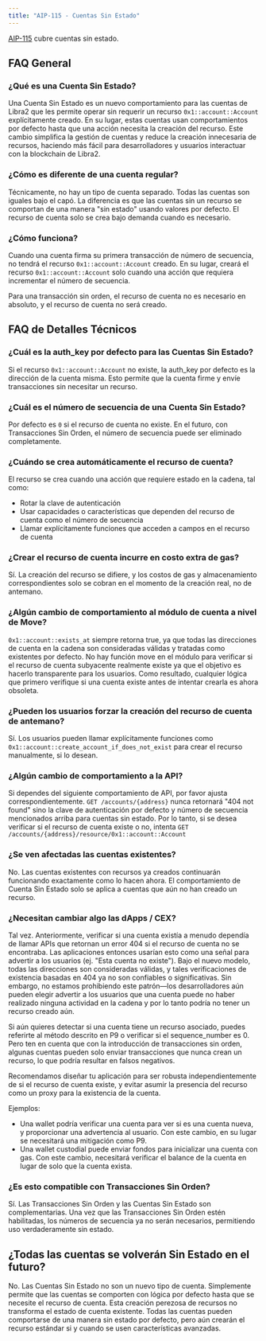 ```yaml
---
title: "AIP-115 - Cuentas Sin Estado"
---
```


[AIP-115](https://github.com/libra2-foundation/AIPs/blob/main/aips/aip-115.md) cubre
cuentas sin estado.

## FAQ General

### ¿Qué es una Cuenta Sin Estado?

Una Cuenta Sin Estado es un nuevo comportamiento para las cuentas de Libra2 que les permite
operar sin requerir un recurso `0x1::account::Account` explícitamente creado.
En su lugar, estas cuentas usan comportamientos por defecto hasta que una acción
necesita la creación del recurso. Este cambio simplifica la gestión de cuentas y reduce
la creación innecesaria de recursos, haciendo más fácil para desarrolladores y usuarios
interactuar con la blockchain de Libra2.

### ¿Cómo es diferente de una cuenta regular?

Técnicamente, no hay un tipo de cuenta separado. Todas las cuentas son iguales bajo
el capó. La diferencia es que las cuentas sin un recurso se comportan de una
manera "sin estado" usando valores por defecto. El recurso de cuenta solo se crea
bajo demanda cuando es necesario.

### ¿Cómo funciona?

Cuando una cuenta firma su primera transacción de número de secuencia, no
tendrá el recurso `0x1::account::Account` creado. En su lugar, creará el
recurso `0x1::account::Account` solo cuando una acción que requiera
incrementar el número de secuencia.

Para una transacción sin orden, el recurso de cuenta no es necesario en absoluto, y el
recurso de cuenta no será creado.

## FAQ de Detalles Técnicos

### ¿Cuál es la auth\_key por defecto para las Cuentas Sin Estado?

Si el recurso `0x1::account::Account` no existe, la auth\_key por defecto es
la dirección de la cuenta misma. Esto permite que la cuenta firme y envíe
transacciones sin necesitar un recurso.

### ¿Cuál es el número de secuencia de una Cuenta Sin Estado?

Por defecto es `0` si el recurso de cuenta no existe. En el futuro, con
Transacciones Sin Orden, el número de secuencia puede ser eliminado completamente.

### ¿Cuándo se crea automáticamente el recurso de cuenta?

El recurso se crea cuando una acción que requiere estado en la cadena, tal como:

- Rotar la clave de autenticación
- Usar capacidades o características que dependen del recurso de cuenta como el número de secuencia
- Llamar explícitamente funciones que acceden a campos en el recurso de cuenta

### ¿Crear el recurso de cuenta incurre en costo extra de gas?

Sí. La creación del recurso se difiere, y los costos de gas y almacenamiento correspondientes
solo se cobran en el momento de la creación real, no de antemano.

### ¿Algún cambio de comportamiento al módulo de cuenta a nivel de Move?

`0x1::account::exists_at` siempre retorna true, ya que todas las direcciones de cuenta en la cadena
son consideradas válidas y tratadas como existentes por defecto. No hay función move
en el módulo para verificar si el recurso de cuenta subyacente realmente
existe ya que el objetivo es hacerlo transparente para los usuarios. Como resultado, cualquier lógica
que primero verifique si una cuenta existe antes de intentar crearla es
ahora obsoleta.

### ¿Pueden los usuarios forzar la creación del recurso de cuenta de antemano?

Sí. Los usuarios pueden llamar explícitamente funciones como
`0x1::account::create_account_if_does_not_exist` para crear el recurso
manualmente, si lo desean.

### ¿Algún cambio de comportamiento a la API?

Si dependes del siguiente comportamiento de API, por favor ajusta correspondientemente.
`GET /accounts/{address}` nunca retornará "404 not found" sino la clave de autenticación
por defecto y número de secuencia mencionados arriba para cuentas sin estado.
Por lo tanto, si se desea verificar si el recurso de cuenta existe o no,
intenta `GET /accounts/{address}/resource/0x1::account::Account`

### ¿Se ven afectadas las cuentas existentes?

No. Las cuentas existentes con recursos ya creados continuarán funcionando
exactamente como lo hacen ahora. El comportamiento de Cuenta Sin Estado solo se aplica a cuentas que
aún no han creado un recurso.

### ¿Necesitan cambiar algo las dApps / CEX?

Tal vez. Anteriormente, verificar si una cuenta existía a menudo dependía de llamar
APIs que retornan un error 404 si el recurso de cuenta no se encontraba. Las aplicaciones
entonces usarían esto como una señal para advertir a los usuarios (ej. "Esta cuenta no
existe"). Bajo el nuevo modelo, todas las direcciones son consideradas válidas, y tales
verificaciones de existencia basadas en 404 ya no son confiables o significativas. Sin embargo, no estamos
prohibiendo este patrón—los desarrolladores aún pueden elegir advertir a los usuarios que una
cuenta puede no haber realizado ninguna actividad en la cadena y por lo tanto podría no tener un
recurso creado aún.

Si aún quieres detectar si una cuenta tiene un recurso asociado, puedes
referirte al método descrito en P9 o verificar si el sequence\_number es
0\. Pero ten en cuenta que con la introducción de transacciones sin orden, algunas
cuentas pueden solo enviar transacciones que nunca crean un recurso, lo que podría
resultar en falsos negativos.

Recomendamos diseñar tu aplicación para ser robusta independientemente de si el
recurso de cuenta existe, y evitar asumir la presencia del recurso como un proxy para
la existencia de la cuenta.

Ejemplos:

- Una wallet podría verificar una cuenta para ver si es una cuenta nueva, y proporcionar
  una advertencia al usuario. Con este cambio, en su lugar se necesitará una mitigación como P9.
- Una wallet custodial puede enviar fondos para inicializar una cuenta con gas. Con
  este cambio, necesitará verificar el balance de la cuenta en lugar de solo
  que la cuenta exista.

### ¿Es esto compatible con Transacciones Sin Orden?

Sí. Las Transacciones Sin Orden y las Cuentas Sin Estado son complementarias. Una vez que
las Transacciones Sin Orden estén habilitadas, los números de secuencia ya no serán necesarios,
permitiendo uso verdaderamente sin estado.

## ¿Todas las cuentas se volverán Sin Estado en el futuro?

No. Las Cuentas Sin Estado no son un nuevo tipo de cuenta. Simplemente permite que las cuentas
se comporten con lógica por defecto hasta que se necesite el recurso de cuenta. Esta creación
perezosa de recursos no transforma el estado de cuenta existente. Todas las cuentas pueden
comportarse de una manera sin estado por defecto, pero aún crearán el
recurso estándar si y cuando se usen características avanzadas.

